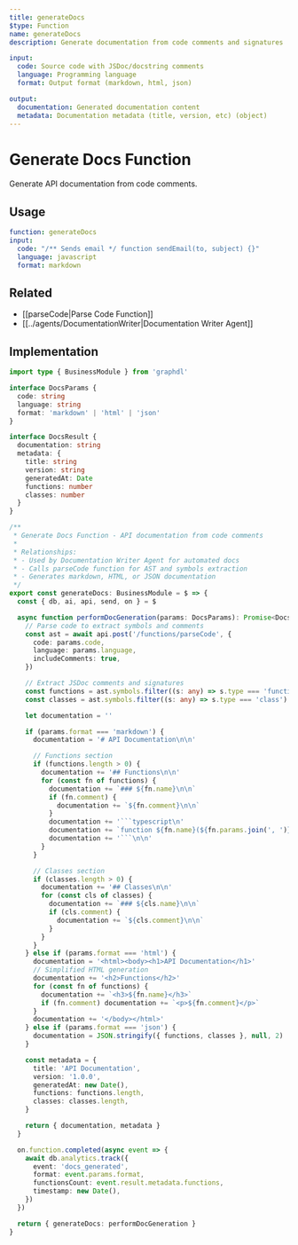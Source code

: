```yaml
---
title: generateDocs
$type: Function
name: generateDocs
description: Generate documentation from code comments and signatures

input:
  code: Source code with JSDoc/docstring comments
  language: Programming language
  format: Output format (markdown, html, json)

output:
  documentation: Generated documentation content
  metadata: Documentation metadata (title, version, etc) (object)
---
```


# Generate Docs Function

Generate API documentation from code comments.

## Usage

```yaml
function: generateDocs
input:
  code: "/** Sends email */ function sendEmail(to, subject) {}"
  language: javascript
  format: markdown
```

## Related

- [[parseCode|Parse Code Function]]
- [[../agents/DocumentationWriter|Documentation Writer Agent]]

## Implementation

```typescript
import type { BusinessModule } from 'graphdl'

interface DocsParams {
  code: string
  language: string
  format: 'markdown' | 'html' | 'json'
}

interface DocsResult {
  documentation: string
  metadata: {
    title: string
    version: string
    generatedAt: Date
    functions: number
    classes: number
  }
}

/**
 * Generate Docs Function - API documentation from code comments
 *
 * Relationships:
 * - Used by Documentation Writer Agent for automated docs
 * - Calls parseCode function for AST and symbols extraction
 * - Generates markdown, HTML, or JSON documentation
 */
export const generateDocs: BusinessModule = $ => {
  const { db, ai, api, send, on } = $

  async function performDocGeneration(params: DocsParams): Promise<DocsResult> {
    // Parse code to extract symbols and comments
    const ast = await api.post('/functions/parseCode', {
      code: params.code,
      language: params.language,
      includeComments: true,
    })

    // Extract JSDoc comments and signatures
    const functions = ast.symbols.filter((s: any) => s.type === 'function')
    const classes = ast.symbols.filter((s: any) => s.type === 'class')

    let documentation = ''

    if (params.format === 'markdown') {
      documentation = '# API Documentation\n\n'

      // Functions section
      if (functions.length > 0) {
        documentation += '## Functions\n\n'
        for (const fn of functions) {
          documentation += `### ${fn.name}\n\n`
          if (fn.comment) {
            documentation += `${fn.comment}\n\n`
          }
          documentation += '```typescript\n'
          documentation += `function ${fn.name}(${fn.params.join(', ')})\n`
          documentation += '```\n\n'
        }
      }

      // Classes section
      if (classes.length > 0) {
        documentation += '## Classes\n\n'
        for (const cls of classes) {
          documentation += `### ${cls.name}\n\n`
          if (cls.comment) {
            documentation += `${cls.comment}\n\n`
          }
        }
      }
    } else if (params.format === 'html') {
      documentation = '<html><body><h1>API Documentation</h1>'
      // Simplified HTML generation
      documentation += '<h2>Functions</h2>'
      for (const fn of functions) {
        documentation += `<h3>${fn.name}</h3>`
        if (fn.comment) documentation += `<p>${fn.comment}</p>`
      }
      documentation += '</body></html>'
    } else if (params.format === 'json') {
      documentation = JSON.stringify({ functions, classes }, null, 2)
    }

    const metadata = {
      title: 'API Documentation',
      version: '1.0.0',
      generatedAt: new Date(),
      functions: functions.length,
      classes: classes.length,
    }

    return { documentation, metadata }
  }

  on.function.completed(async event => {
    await db.analytics.track({
      event: 'docs_generated',
      format: event.params.format,
      functionsCount: event.result.metadata.functions,
      timestamp: new Date(),
    })
  })

  return { generateDocs: performDocGeneration }
}
```
